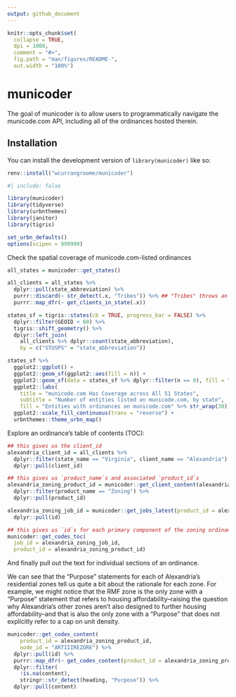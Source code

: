 ```yaml
---
output: github_document
---
```


<!-- README.md is generated from README.Rmd. Please edit that file -->

```r
knitr::opts_chunk$set(
  collapse = TRUE,
  dpi = 1000,
  comment = "#>",
  fig.path = "man/figures/README-",
  out.width = "100%")
```

# municoder

<!-- badges: start -->
<!-- badges: end -->

The goal of municoder is to allow users to programmatically navigate the municode.com API,
including all of the ordinances hosted therein.

## Installation

You can install the development version of `library(municoder)` like so:

``` r
renv::install("wcurrangroome/municoder")
```

```r
#| include: false

library(municoder)
library(tidyverse)
library(urbnthemes)
library(janitor)
library(tigris)

set_urbn_defaults()
options(scipen = 999999)
```

Check the spatial coverage of municode.com-listed ordinances
```r
all_states = municoder::get_states()

all_clients = all_states %>%
  dplyr::pull(state_abbreviation) %>%
  purrr::discard(~ str_detect(.x, "Tribes")) %>% ## "Tribes" throws an error for some reason
  purrr::map_dfr(~ get_clients_in_state(.x))

states_sf = tigris::states(cb = TRUE, progress_bar = FALSE) %>%
  dplyr::filter(GEOID < 60) %>%
  tigris::shift_geometry() %>%
  dplyr::left_join(
    all_clients %>% dplyr::count(state_abbreviation),
    by = c("STUSPS" = "state_abbreviation"))

states_sf %>% 
  ggplot2::ggplot() +
  ggplot2::geom_sf(ggplot2::aes(fill = n)) +
  ggplot2::geom_sf(data = states_sf %>% dplyr::filter(n == 0), fill = "lightgrey") +
  ggplot2::labs(
    title = "municode.com Has Coverage across All 51 States",
    subtitle = "Number of entities listed on municode.com, by state",
    fill = "Entities with ordinances on municode.com" %>% str_wrap(30)) +
  ggplot2::scale_fill_continuous(trans = "reverse") +
  urbnthemes::theme_urbn_map()
```
Explore an ordinance's table of contents (TOC):
```r
## this gives us the client_id
alexandria_client_id = all_clients %>%
  dplyr::filter(state_name == "Virginia", client_name == "Alexandria") %>%
  dplyr::pull(client_id)

## this gives us `product_name`s and associated `product_id`s
alexandria_zoning_product_id = municoder::get_client_content(alexandria_client_id) %>%
  dplyr::filter(product_name == "Zoning") %>%
  dplyr::pull(product_id)

alexandria_zoning_job_id = municoder::get_jobs_latest(product_id = alexandria_zoning_product_id) %>%
  dplyr::pull(id)

## this gives us `id`s for each primary component of the zoning ordinance
municoder::get_codes_toc(
  job_id = alexandria_zoning_job_id, 
  product_id = alexandria_zoning_product_id)
```


And finally pull out the text for individual sections of an ordinance. 

We can see that the "Purpose" statements for each of Alexandria's residential zones tell us quite a bit about the rationale
for each zone. For example, we might notice that the RMF zone is the only zone with a "Purpose" statement that refers to housing
affordability--raising the question why Alexandria's other zones aren't also designed to further housing affordability--and that is
also the only zone with a "Purpose" that does not explicitly refer to a cap on unit density.
```r
municoder::get_codes_content(
    product_id = alexandria_zoning_product_id, 
    node_id = "ARTIIIREZORE") %>%
  dplyr::pull(id) %>%
  purrr::map_dfr(~ get_codes_content(product_id = alexandria_zoning_product_id, node_id = .x)) %>%
  dplyr::filter(
    !is.na(content),
    stringr::str_detect(heading, "Purpose")) %>%
  dplyr::pull(content)
```
